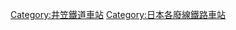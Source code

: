{{DEFAULTSORT:Kannabe}}

[[Category:井笠鐵道車站|Category:井笠鐵道車站]]
[[Category:日本各廢線鐵路車站|Category:日本各廢線鐵路車站]]
